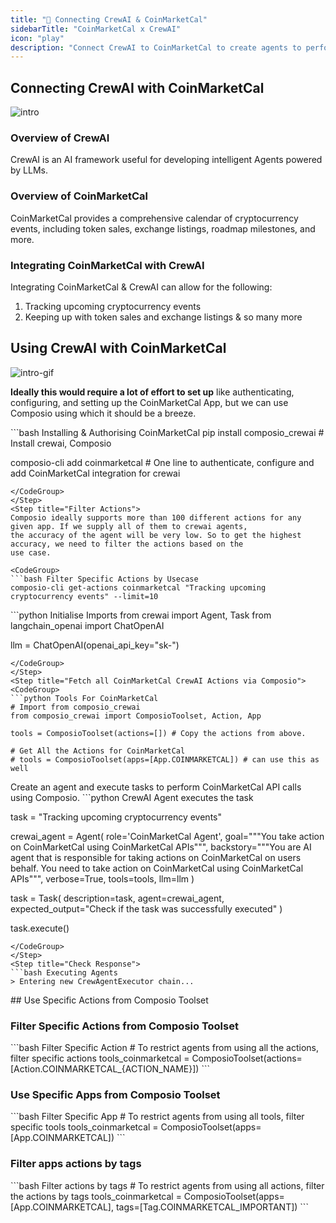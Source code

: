 ```yaml
---
title: "🚀 Connecting CrewAI & CoinMarketCal"
sidebarTitle: "CoinMarketCal x CrewAI"
icon: "play"
description: "Connect CrewAI to CoinMarketCal to create agents to perform tasks using natural language"
---
```


## Connecting CrewAI with CoinMarketCal
![intro](/media/intro.jpg)

### Overview of CrewAI

CrewAI is an AI framework useful for developing intelligent Agents powered by LLMs.

### Overview of CoinMarketCal

CoinMarketCal provides a comprehensive calendar of cryptocurrency events, including token sales, exchange listings, roadmap milestones, and more.

### Integrating CoinMarketCal with CrewAI

Integrating CoinMarketCal & CrewAI can allow for the following:

1. Tracking upcoming cryptocurrency events
2. Keeping up with token sales and exchange listings
& so many more

## Using CrewAI with CoinMarketCal
![intro-gif](/media/intro.gif)
<Steps>
<Step title="Setting Up the Environment">

**Ideally this would require a lot of effort to set up** like authenticating, configuring, and setting up the CoinMarketCal App, but we can use Composio using which it should be a breeze.

<CodeGroup>
```bash Installing & Authorising CoinMarketCal
pip install composio_crewai # Install crewai, Composio 

composio-cli add coinmarketcal # One line to authenticate, configure and add CoinMarketCal integration for crewai
```
</CodeGroup>
</Step>
<Step title="Filter Actions">
Composio ideally supports more than 100 different actions for any given app. If we supply all of them to crewai agents, 
the accuracy of the agent will be very low. So to get the highest accuracy, we need to filter the actions based on the 
use case.

<CodeGroup>
```bash Filter Specific Actions by Usecase
composio-cli get-actions coinmarketcal "Tracking upcoming cryptocurrency events" --limit=10
```
</CodeGroup>

</Step>
<Step title="Import Base Packages">

<CodeGroup>
```python Initialise Imports
from crewai import Agent, Task
from langchain_openai import ChatOpenAI

llm = ChatOpenAI(openai_api_key="sk-<OPENAI KEY>")
```
</CodeGroup>
</Step>
<Step title="Fetch all CoinMarketCal CrewAI Actions via Composio">
<CodeGroup>
```python Tools For CoinMarketCal
# Import from composio_crewai
from composio_crewai import ComposioToolset, Action, App

tools = ComposioToolset(actions=[]) # Copy the actions from above. 

# Get All the Actions for CoinMarketCal
# tools = ComposioToolset(apps=[App.COINMARKETCAL]) # can use this as well
```
</CodeGroup>
</Step>
<Step title="Execute the Agent">
Create an agent and execute tasks to perform CoinMarketCal API calls using Composio. 
<CodeGroup>
```python CrewAI Agent executes the task

task = "Tracking upcoming cryptocurrency events"

crewai_agent = Agent(
    role='CoinMarketCal Agent',
    goal="""You take action on CoinMarketCal using CoinMarketCal APIs""",
    backstory="""You are AI agent that is responsible for taking actions on CoinMarketCal on users behalf. You need to take action on CoinMarketCal using CoinMarketCal APIs""",
    verbose=True,
    tools=tools,
    llm=llm
)

task = Task(
    description=task,
    agent=crewai_agent,
    expected_output="Check if the task was successfully executed"
)

task.execute()
```
</CodeGroup>
</Step>
<Step title="Check Response">
```bash Executing Agents
> Entering new CrewAgentExecutor chain...
```
</Step>
</Steps>
## Use Specific Actions from Composio Toolset

### Filter Specific Actions from Composio Toolset

<CodeGroup>
```bash Filter Specific Action
# To restrict agents from using all the actions, filter specific actions
tools_coinmarketcal = ComposioToolset(actions=[Action.COINMARKETCAL_{ACTION_NAME}])
```
</CodeGroup>

### Use Specific Apps from Composio Toolset
<CodeGroup>
```bash Filter Specific App
# To restrict agents from using all tools, filter specific tools
tools_coinmarketcal = ComposioToolset(apps=[App.COINMARKETCAL])
```
</CodeGroup>

### Filter apps actions by tags 
<CodeGroup>
```bash Filter actions by tags
# To restrict agents from using all actions, filter the actions by tags
tools_coinmarketcal = ComposioToolset(apps=[App.COINMARKETCAL], tags=[Tag.COINMARKETCAL_IMPORTANT])
```
</CodeGroup>